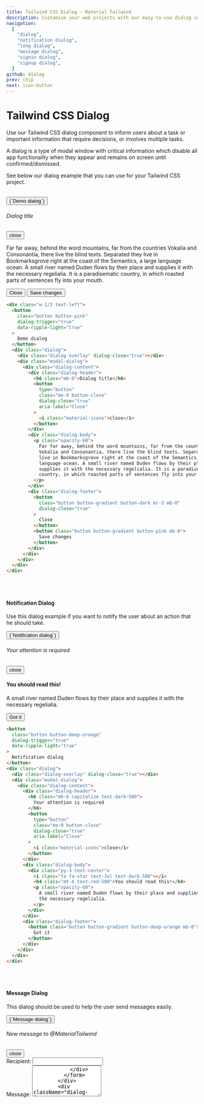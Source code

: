 ```yaml
---
title: Tailwind CSS Dialog - Material Tailwind
description: Customise your web projects with our easy-to-use dialog component for Tailwind CSS using Material Design guidelines.
navigation:
  [
    "dialog",
    "notification dialog",
    "long dialog",
    "message dialog",
    "signin dialog",
    "signup dialog",
  ]
github: dialog
prev: chip
next: icon-button
---
```


# Tailwind CSS Dialog

Use our Tailwind CSS dialog component to inform users about a task or important information that require decisions, or involves multiple tasks.

A dialog is a type of modal window with critical information which disable all app functionality when they appear and remains on screen until confirmed/dismissed.

See below our dialog example that you can use for your Tailwind CSS project.

<br />
<ComponentDemo id="dialog">
  <button
    className="button button-pink mx-auto flex"
    dialog-trigger="true"
    data-ripple-light="true"
  >
    {`Demo dialog`}
  </button>
  <div className="dialog">
    <div className="dialog-overlay" dialog-close="true"></div>
    <div className="modal-dialog">
      <div className="dialog-content">
        <div className="dialog-header">
          <h6 className="mb-0">Dialog title</h6>
          <button
            type="button"
            className="me-0 button-close"
            dialog-close="true"
            aria-label="Close"
          >
            <i className="material-icons">close</i>
          </button>
        </div>
        <div className="dialog-body">
          <p className="opacity-60">
            Far far away, behind the word mountains, far from the countries
            Vokalia and Consonantia, there live the blind texts. Separated they
            live in Bookmarksgrove right at the coast of the Semantics, a large
            language ocean. A small river named Duden flows by their place and
            supplies it with the necessary regelialia. It is a paradisematic
            country, in which roasted parts of sentences fly into your mouth.
          </p>
        </div>
        <div className="dialog-footer">
          <button
            className="button button-gradient button-dark mr-3 mb-0"
            dialog-close="true"
          >
            Close
          </button>
          <button className="button button-gradient button-pink mb-0">
            Save changes
          </button>
        </div>
      </div>
    </div>
  </div>
</ComponentDemo>

```html showLineNumbers
<div class="w-1/2 text-left">
  <button
    class="button button-pink"
    dialog-trigger="true"
    data-ripple-light="true"
  >
    Demo dialog
  </button>
  <div class="dialog">
    <div class="dialog-overlay" dialog-close="true"></div>
    <div class="modal-dialog">
      <div class="dialog-content">
        <div class="dialog-header">
          <h6 class="mb-0">Dialog title</h6>
          <button
            type="button"
            class="me-0 button-close"
            dialog-close="true"
            aria-label="Close"
          >
            <i class="material-icons">close</i>
          </button>
        </div>
        <div class="dialog-body">
          <p class="opacity-60">
            Far far away, behind the word mountains, far from the countries
            Vokalia and Consonantia, there live the blind texts. Separated they
            live in Bookmarksgrove right at the coast of the Semantics, a large
            language ocean. A small river named Duden flows by their place and
            supplies it with the necessary regelialia. It is a paradisematic
            country, in which roasted parts of sentences fly into your mouth.
          </p>
        </div>
        <div class="dialog-footer">
          <button
            class="button button-gradient button-dark mr-3 mb-0"
            dialog-close="true"
          >
            Close
          </button>
          <button class="button button-gradient button-pink mb-0">
            Save changes
          </button>
        </div>
      </div>
    </div>
  </div>
</div>
```

<br />
<br />

#### Notification Dialog

Use this dialog example if you want to notify the user about an action that he should take.

<ComponentDemo id="notification dialog">
  <button
    className="button button-deep-orange"
    dialog-trigger="true"
    data-ripple-light="true"
  >
    {`Notification dialog`}
  </button>
  <div className="dialog">
    <div className="dialog-overlay" dialog-close="true"></div>
    <div className="modal-dialog">
      <div className="dialog-content">
        <div className="dialog-header">
          <h6 className="mb-0 capitalize text-dark-500">
            Your attention is required
          </h6>
          <button
            type="button"
            className="me-0 button-close"
            dialog-close="true"
            aria-label="Close"
          >
            <i className="material-icons">close</i>
          </button>
        </div>
        <div className="dialog-body">
          <div className="py-3 text-center">
            <i className="fa fa-star text-3xl text-dark-500"></i>
            <h4 className="mt-4 text-red-500">You should read this!</h4>
            <p className="opacity-60">
              A small river named Duden flows by their place and supplies it
              with the necessary regelialia.
            </p>
          </div>
        </div>
        <div className="dialog-footer">
          <button className="button button-gradient button-pink mb-0">
            Got it
          </button>
        </div>
      </div>
    </div>
  </div>
</ComponentDemo>

```html showLineNumbers
<button
  class="button button-deep-orange"
  dialog-trigger="true"
  data-ripple-light="true"
>
  Notification dialog
</button>
<div class="dialog">
  <div class="dialog-overlay" dialog-close="true"></div>
  <div class="modal-dialog">
    <div class="dialog-content">
      <div class="dialog-header">
        <h6 class="mb-0 capitalize text-dark-500">
          Your attention is required
        </h6>
        <button
          type="button"
          class="me-0 button-close"
          dialog-close="true"
          aria-label="Close"
        >
          <i class="material-icons">close</i>
        </button>
      </div>
      <div class="dialog-body">
        <div class="py-3 text-center">
          <i class="fa fa-star text-3xl text-dark-500"></i>
          <h4 class="mt-4 text-red-500">You should read this!</h4>
          <p class="opacity-60">
            A small river named Duden flows by their place and supplies it with
            the necessary regelialia.
          </p>
        </div>
      </div>
      <div class="dialog-footer">
        <button class="button button-gradient button-deep-orange mb-0">
          Got it
        </button>
      </div>
    </div>
  </div>
</div>
```

<br />
<br />

#### Message Dialog

This dialog should be used to help the user send messages easily.

<ComponentDemo id="message dialog">
  <button
    className="button button-green"
    dialog-trigger="true"
    data-ripple-light="true"
  >
    {`Message dialog`}
  </button>
  <div className="dialog">
    <div className="dialog-overlay" dialog-close="true"></div>
    <div className="modal-dialog">
      <div className="dialog-content">
        <div className="dialog-header">
          <h6 className="mb-0 capitalize text-dark-500">
            New message to @MaterialTailwind
          </h6>
          <button
            type="button"
            className="me-0 button-close"
            dialog-close="true"
            aria-label="Close"
          >
            <i className="material-icons">close</i>
          </button>
        </div>
        <div className="dialog-body">
          <form action="role">
            <div className="input-group input-group-static my-3">
              <label>Recipient:</label>
              <input type="email" className="form-control" />
            </div>
            <div className="input-group input-group-static my-3">
              <label>Message:</label>
              <textarea type="email" className="form-control" rows="5" />
            </div>
          </form>
        </div>
        <div className="dialog-footer">
          <button className="button button-gradient button-green mb-0">
            Send
          </button>
        </div>
      </div>
    </div>
  </div>
</ComponentDemo>

```html showLineNumbers
<button
  class="button button-green"
  dialog-trigger="true"
  data-ripple-light="true"
>
  Message dialog
</button>
<div class="dialog">
  <div class="dialog-overlay" dialog-close="true"></div>
  <div class="modal-dialog">
    <div class="dialog-content">
      <div class="dialog-header">
        <h6 class="mb-0 capitalize text-dark-500">
          New message to @MaterialTailwind
        </h6>
        <button
          type="button"
          class="me-0 button-close"
          dialog-close="true"
          aria-label="Close"
        >
          <i class="material-icons">close</i>
        </button>
      </div>
      <div class="dialog-body">
        <form action="role">
          <div class="input-group input-group-static my-3">
            <label>Recipient:</label>
            <input type="email" class="form-control" />
          </div>
          <div class="input-group input-group-static my-3">
            <label>Message:</label>
            <textarea type="email" class="form-control" rows="5" />
          </div>
        </form>
      </div>
      <div class="dialog-footer">
        <button class="button button-gradient button-green mb-0">Send</button>
      </div>
    </div>
  </div>
</div>
```

<br />
<br />

#### Long Dialog

Use this dialog example to notify the user with longer informational messages.

<ComponentDemo id="long dialog">
  <button
    className="button button-pink"
    dialog-trigger="true"
    data-ripple-light="true"
  >
    {`Long dialog`}
  </button>
  <div className="dialog">
    <div className="dialog-overlay" dialog-close="true"></div>
    <div className="modal-dialog">
      <div className="dialog-content">
        <div className="dialog-header">
          <h5 className="mb-0 capitalize text-dark-500">Modal title</h5>
          <button
            type="button"
            className="me-0 button-close"
            dialog-close="true"
            aria-label="Close"
          >
            <i className="material-icons">close</i>
          </button>
        </div>
        <div className="dialog-body">
          <p className="opacity-60">
            I always felt like I could do anything. That's the main thing people
            are controlled by! Thoughts- their perception of themselves! They're
            slowed down by their perception of themselves. If you're taught you
            can't do anything, you won't do anything. I was taught I could do
            everything.
          </p>
          <br />
          <br />
          <p className="opacity-60">
            As we live, our hearts turn colder. Cause pain is what we go through
            as we become older. We get insulted by others, lose trust for those
            others. We get back stabbed by friends. It becomes harder for us to
            give others a hand. We get our heart broken by people we love, even
            that we give them all we have. Then we lose family over time. What
            else could rust the heart more over time? Blackgold.
          </p>
          <br />
          <br />
          <p className="opacity-60">
            We're not always in the position that we want to be at. We're
            constantly growing. We're constantly making mistakes. We're
            constantly trying to express ourselves and actualize our dreams. If
            you have the opportunity to play this game of life you need to
            appreciate every moment. A lot of people don't appreciate the moment
            until it's passed.
          </p>
          <br />
          <br />
          <p className="opacity-60">
            There's nothing I really wanted to do in life that I wasn't able to
            get good at. That's my skill. I'm not really specifically talented
            at anything except for the ability to learn. That's what I do.
            That's what I'm here for. Don't be afraid to be wrong because you
            can't learn anything from a compliment.
          </p>
          <br />
          <br />
          <p className="opacity-60">
            It really matters and then like it really doesn't matter. What
            matters is the people who are sparked by it. And the people who are
            like offended by it, it doesn't matter. Because it's about
            motivating the doers. Because I'm here to follow my dreams and
            inspire other people to follow their dreams, too.
          </p>
          <br />
          <br />
          <p className="opacity-60">
            The time is now for it to be okay to be great. People in this world
            shun people for being great. For being a bright color. For standing
            out. But the time is now to be okay to be the greatest you. Would
            you believe in what you believe in, if you were the only one who
            believed it?
          </p>
        </div>
        <div className="dialog-footer">
          <button
            className="button button-gradient button-dark mr-3 mb-0"
            dialog-close="true"
          >
            Close
          </button>
          <button className="button button-gradient button-pink mb-0">
            Save changes
          </button>
        </div>
      </div>
    </div>
  </div>
</ComponentDemo>

```html showLineNumbers
<button
  class="button button-pink"
  dialog-trigger="true"
  data-ripple-light="true"
>
  Long dialog
</button>
<div class="dialog">
  <div class="dialog-overlay" dialog-close="true"></div>
  <div class="modal-dialog">
    <div class="dialog-content">
      <div class="dialog-header">
        <h5 class="mb-0 capitalize text-dark-500">Modal title</h5>
        <button
          type="button"
          class="me-0 button-close"
          dialog-close="true"
          aria-label="Close"
        >
          <i class="material-icons">close</i>
        </button>
      </div>
      <div class="dialog-body">
        <p class="opacity-60">
          I always felt like I could do anything. That's the main thing people
          are controlled by! Thoughts- their perception of themselves! They're
          slowed down by their perception of themselves. If you're taught you
          can't do anything, you won't do anything. I was taught I could do
          everything.
        </p>
        <br /><br />
        <p class="opacity-60">
          As we live, our hearts turn colder. Cause pain is what we go through
          as we become older. We get insulted by others, lose trust for those
          others. We get back stabbed by friends. It becomes harder for us to
          give others a hand. We get our heart broken by people we love, even
          that we give them all we have. Then we lose family over time. What
          else could rust the heart more over time? Blackgold.
        </p>
        <br /><br />
        <p class="opacity-60">
          We're not always in the position that we want to be at. We're
          constantly growing. We're constantly making mistakes. We're constantly
          trying to express ourselves and actualize our dreams. If you have the
          opportunity to play this game of life you need to appreciate every
          moment. A lot of people don't appreciate the moment until it's passed.
        </p>
        <br /><br />
        <p class="opacity-60">
          There's nothing I really wanted to do in life that I wasn't able to
          get good at. That's my skill. I'm not really specifically talented at
          anything except for the ability to learn. That's what I do. That's
          what I'm here for. Don't be afraid to be wrong because you can't learn
          anything from a compliment.
        </p>
        <br /><br />
        <p class="opacity-60">
          It really matters and then like it really doesn't matter. What matters
          is the people who are sparked by it. And the people who are like
          offended by it, it doesn't matter. Because it's about motivating the
          doers. Because I'm here to follow my dreams and inspire other people
          to follow their dreams, too.
        </p>
        <br /><br />
        <p class="opacity-60">
          The time is now for it to be okay to be great. People in this world
          shun people for being great. For being a bright color. For standing
          out. But the time is now to be okay to be the greatest you. Would you
          believe in what you believe in, if you were the only one who believed
          it?
        </p>
      </div>
      <div class="dialog-footer">
        <button
          class="button button-gradient button-dark mr-3 mb-0"
          dialog-close="true"
        >
          Close
        </button>
        <button class="button button-gradient button-pink mb-0">
          Save changes
        </button>
      </div>
    </div>
  </div>
</div>
```

<br />
<br />

#### Signin Dialog

Use this example to help users Sign in easily

<ComponentDemo id="signin dialog">
  <button
    className="button button-pink"
    dialog-trigger="true"
    data-ripple-light="true"
  >
    {`Signin dialog`}
  </button>
  <div className="dialog">
    <div className="dialog-overlay" dialog-close="true"></div>
    <div className="modal-dialog">
      <div className="dialog-content mx-12">
        <div className="card">
          <div className="card-header mx-4 -mt-6">
            <div className="pe-1 rounded-lg bg-pink-500 py-3 shadow-lg">
              <h4 className="mt-2 mb-0 text-center font-bold text-white">
                Sign in
              </h4>
              <div className="mt-4 flex">
                <a className="button button-text ml-auto" href="#">
                  <i className="fab fa-facebook-f text-lg text-white"></i>
                </a>
                <a className="button button-text" href="#">
                  <i className="fab fa-github text-lg text-white"></i>
                </a>
                <a className="button button-text mr-auto" href="#">
                  <i className="fab fa-google text-lg text-white"></i>
                </a>
              </div>
            </div>
          </div>
          <div className="card-body">
            <form action="role">
              <div className="input-group-outline input-group my-3">
                <label className="form-label">Email</label>
                <input type="email" className="form-control" />
              </div>
              <div className="input-group-outline input-group my-3">
                <label className="form-label">Password</label>
                <input type="password" className="form-control" />
              </div>
            </form>
            <div className="form-check form-switch my-7 ml-1 flex items-center">
              <input
                className="absolute z-10 h-5 w-8 cursor-pointer opacity-0"
                data-attribute="toggle"
                id="remember"
              />
              <div className="form-check-input"></div>
              <label className="form-check-label mb-0 ml-2 cursor-pointer">
                Remember me
              </label>
            </div>
            <button className="button button-pink w-full">Sign In</button>
            <a href="#">
              <p className="mt-5 mb-0 text-center text-sm">
                Don&apos;t have an account?
              </p>
            </a>
          </div>
        </div>
      </div>
    </div>
  </div>
</ComponentDemo>

```html showLineNumbers
<button
  class="button button-pink"
  dialog-trigger="true"
  data-ripple-light="true"
>
  Signin dialog
</button>
<div class="dialog">
  <div class="dialog-overlay" dialog-close="true"></div>
  <div class="modal-dialog">
    <div class="dialog-content mx-12">
      <div class="card">
        <div class="card-header mx-4 -mt-6">
          <div class="pe-1 rounded-lg bg-pink-500 py-3 shadow-lg">
            <h4 class="mt-2 mb-0 text-center font-bold text-white">Sign in</h4>
            <div class="mt-4 flex">
              <a class="button button-text ml-auto" href="#">
                <i class="fab fa-facebook-f text-lg text-white"></i>
              </a>
              <a class="button button-text" href="#">
                <i class="fab fa-github text-lg text-white"></i>
              </a>
              <a class="button button-text mr-auto" href="#">
                <i class="fab fa-google text-lg text-white"></i>
              </a>
            </div>
          </div>
        </div>
        <div class="card-body">
          <form action="role">
            <div class="input-group-outline input-group my-3">
              <label class="form-label">Email</label>
              <input type="email" class="form-control" />
            </div>
            <div class="input-group-outline input-group my-3">
              <label class="form-label">Password</label>
              <input type="password" class="form-control" />
            </div>
          </form>
          <div class="form-check form-switch my-7 ml-1 flex items-center">
            <input
              class="absolute z-10 h-5 w-8 cursor-pointer opacity-0"
              data-attribute="toggle"
              id="remember"
            />
            <div class="form-check-input"></div>
            <label class="form-check-label mb-0 ml-2 cursor-pointer"
              >Remember me</label
            >
          </div>
          <button class="button button-pink w-full">Sign In</button>
          <a href="#">
            <p class="mt-5 mb-0 text-center text-sm">
              Don&apos;t have an account?
            </p>
          </a>
        </div>
      </div>
    </div>
  </div>
</div>
```

<br />
<br />

#### Signup Dialog

Use this example to help users Signup in easily

<ComponentDemo id="signup dialog">
  <button
    className="button button-cyan"
    dialog-trigger="true"
    data-ripple-light="true"
  >
    {`Signup dialog`}
  </button>
  <div className="dialog">
    <div className="dialog-overlay" dialog-close="true"></div>
    <div className="modal-dialog">
      <div className="dialog-content mx-12">
        <div className="card">
          <div className="card-header mx-4 -mt-6">
            <div className="pe-1 rounded-lg bg-cyan-500 py-3 shadow-lg">
              <h4 className="mt-2 mb-0 text-center font-bold text-white">
                Sign up
              </h4>
              <div className="mt-4 flex">
                <a className="button button-text ml-auto" href="#">
                  <i className="fab fa-facebook-f text-lg text-white"></i>
                </a>
                <a className="button button-text" href="#">
                  <i className="fab fa-github text-lg text-white"></i>
                </a>
                <a className="button button-text mr-auto" href="#">
                  <i className="fab fa-google text-lg text-white"></i>
                </a>
              </div>
            </div>
          </div>
          <div className="card-body">
            <form action="role">
              <div className="input-group input-group-dynamic my-5">
                <label className="form-label">Username</label>
                <input type="text" className="form-control" />
              </div>
              <div className="input-group input-group-dynamic my-5">
                <label className="form-label">Email</label>
                <input type="email" className="form-control" />
              </div>
              <div className="input-group input-group-dynamic my-5">
                <label className="form-label">Password</label>
                <input type="password" className="form-control" />
              </div>
            </form>
            <button className="button button-cyan mx-auto flex">Sign Up</button>
            <a href="#">
              <p className="mt-5 mb-0 text-center text-sm">
                Already have an account?
              </p>
            </a>
          </div>
        </div>
      </div>
    </div>
  </div>
</ComponentDemo>

```html showLineNumbers
<button
  class="button button-cyan"
  dialog-trigger="true"
  data-ripple-light="true"
>
  Signup dialog
</button>
<div class="dialog">
  <div class="dialog-overlay" dialog-close="true"></div>
  <div class="modal-dialog">
    <div class="dialog-content mx-12">
      <div class="card">
        <div class="card-header mx-4 -mt-6">
          <div class="pe-1 rounded-lg bg-cyan-500 py-3 shadow-lg">
            <h4 class="mt-2 mb-0 text-center font-bold text-white">Sign up</h4>
            <div class="mt-4 flex">
              <a class="button button-text ml-auto" href="#">
                <i class="fab fa-facebook-f text-lg text-white"></i>
              </a>
              <a class="button button-text" href="#">
                <i class="fab fa-github text-lg text-white"></i>
              </a>
              <a class="button button-text mr-auto" href="#">
                <i class="fab fa-google text-lg text-white"></i>
              </a>
            </div>
          </div>
        </div>
        <div class="card-body">
          <form action="role">
            <div class="input-group input-group-dynamic my-5">
              <label class="form-label">Username</label>
              <input type="text" class="form-control" />
            </div>
            <div class="input-group input-group-dynamic my-5">
              <label class="form-label">Email</label>
              <input type="email" class="form-control" />
            </div>
            <div class="input-group input-group-dynamic my-5">
              <label class="form-label">Password</label>
              <input type="password" class="form-control" />
            </div>
          </form>
          <button class="button button-cyan mx-auto flex">Sign Up</button>
          <a href="#">
            <p class="mt-5 mb-0 text-center text-sm">
              Already have an account?
            </p>
          </a>
        </div>
      </div>
    </div>
  </div>
</div>
```

{" "}
